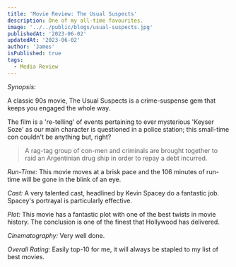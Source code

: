 ```yaml
---
title: 'Movie Review: The Usual Suspects'
description: One of my all-time favourites.
image: '../../public/blogs/usual-suspects.jpg'
publishedAt: '2023-06-02'
updatedAt: '2023-06-02'
author: 'James'
isPublished: true
tags:
  - Media Review
---
```


<i>Synopsis: </i>

A classic 90s movie, The Usual Suspects is a crime-suspense gem that keeps you engaged the whole way.

The film is a 're-telling' of events pertaining to ever mysterious 'Keyser Soze' as our main character is questioned in a police station; this small-time con
couldn't be anything but, right?

> A rag-tag group of con-men and criminals are brought together to raid an Argentinian drug ship in order
> to repay a debt incurred.

<i>Run-Time: </i> This movie moves at a brisk pace and the 106 minutes of run-time
will be gone in the blink of an eye.

<i>Cast: </i> A very talented cast, headlined by Kevin Spacey do a fantastic job.
Spacey's portrayal is particularly effective.

<i>Plot: </i> This movie has a fantastic plot with one of the best twists in movie
history. The conclusion is one of the finest that Hollywood has delivered.

<i>Cinematography: </i> Very well done.

<i>Overall Rating: </i> Easily top-10 for me, it will always be stapled to my list
of best movies.
